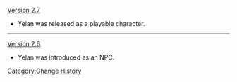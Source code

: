 [[Version 2.7]]
* Yelan was released as a playable character.
----
[[Version 2.6]]
* Yelan was introduced as an NPC.
<noinclude>[[Category:Change History]]</noinclude>